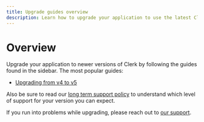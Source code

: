 ```yaml
---
title: Upgrade guides overview
description: Learn how to upgrade your application to use the latest Clerk features and SDKs.
---
```


# Overview

Upgrade your application to newer versions of Clerk by following the guides found in the sidebar. The most popular guides:

- [Upgrading from v4 to v5](/docs/upgrade-guides/upgrading-from-v4-to-v5)

Also be sure to read our [long term support policy](/docs/upgrade-guides/long-term-support) to understand which level of support for your version you can expect.

If you run into problems while upgrading, please reach out to [our support](/support).